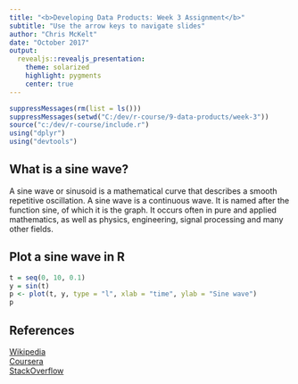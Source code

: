 ```yaml
---
title: "<b>Developing Data Products: Week 3 Assignment</b>"
subtitle: "Use the arrow keys to navigate slides"
author: "Chris McKelt"
date: "October 2017"
output:
  revealjs::revealjs_presentation:
    theme: solarized
    highlight: pygments
    center: true
---
```


```r
suppressMessages(rm(list = ls()))
suppressMessages(setwd("C:/dev/r-course/9-data-products/week-3"))
source("c:/dev/r-course/include.r")
using("dplyr")
using("devtools")

```

## What is a sine wave?
A sine wave or sinusoid is a mathematical curve that describes a smooth repetitive oscillation. A sine wave is a continuous wave. It is named after the function sine, of which it is the graph. 
It occurs often in pure and applied mathematics, as well as physics, engineering, signal processing and many other fields.  

## Plot a sine wave in R
```r
t = seq(0, 10, 0.1)
y = sin(t)
p <- plot(t, y, type = "l", xlab = "time", ylab = "Sine wave")
p
```


## References

[Wikipedia](https://en.wikipedia.org/wiki/Sine_wave)</br>
[Coursera](https://www.coursera.org/learn/data-products/peer/a1Uy9/r-markdown-presentation-plotly)</br>
[StackOverflow](https://stackoverflow.com/questions/32111941/r-how-to-generate-a-noisy-sine-function)</br>
